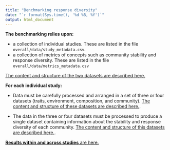 ```yaml
---
title: "Benchmarking response diversity"
date: "`r format(Sys.time(), '%d %B, %Y')`"
output: html_document
---
```


**The benchmarking relies upon:**

* a collection of individual studies. These are listed in the file `overall/data/study_metadata.csv`.
* a collection of metrics of concepts such as community stability and response diversity. These are listed in the file `overall/data/metrics_metadata.csv`

[The content and structure of the two datasets are described here.]((./docs/data_requirements.html))

**For each individual study:**

* Data must be carefully processed and arranged in a set of three or four datasets (traits, environment, composition, and community). [The content and structure of these datasets are described here.]((./docs/data_requirements.html)).

* The data in the three or four datasets must be processed to produce a single dataset containing information about the stability and response diversity of each community. [The content and structure of this datasets are described here.]((./docs/data_requirements.html)).

[**Results within and across studies** are here.](link to be added)

